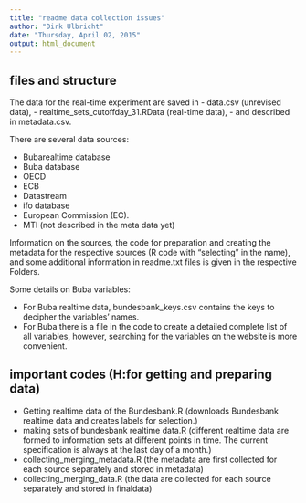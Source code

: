 ```yaml
---
title: "readme data collection issues"
author: "Dirk Ulbricht"
date: "Thursday, April 02, 2015"
output: html_document
---
```


## files and structure

The data for the real-time experiment are saved in 
- data.csv (unrevised data), 
- realtime_sets_cutoffday_31.RData (real-time data), 
- and described in metadata.csv. 

There are several data sources:

- Bubarealtime database 
- Buba database
- OECD
- ECB
- Datastream
- ifo database
- European Commission (EC).
- MTI (not described in the meta data yet)

Information on the sources, the code for preparation and creating the metadata for the respective sources (R code with "selecting" in the name), and some additional information in readme.txt files is given in the respective Folders.

Some details on Buba variables:

- For Buba realtime data, bundesbank_keys.csv contains the keys to decipher the variables' names.
- For Buba there is a file in the code to create a detailed complete list of all variables, however, searching for the variables on the website is more convenient.

## important codes (H:\git\zeit-2\code\code for getting and preparing data)
- Getting realtime data of the Bundesbank.R (downloads Bundesbank realtime data and creates labels for selection.)
- making sets of bundesbank realtime data.R (different realtime data are formed to information sets at different points in time. The current specification is always at the last day of a month.)
- collecting_merging_metadata.R (the metadata are first collected for each source separately and stored in metadata)
- collecting_merging_data.R (the data are collected for each source separately and stored in finaldata)